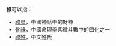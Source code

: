{{wikt}}
'''祿'''可以指：
*[[祿星|祿星]]，中國神話中的財神
*[[化祿|化祿]]，中國命理學紫微斗數中的四化之一
*[[祿姓|祿姓]]，中文姓氏
{{disambig|Cat=一字消歧义}}